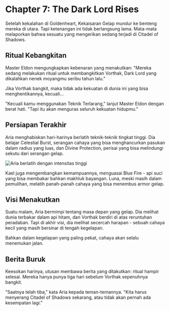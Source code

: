 # Chapter 7: The Dark Lord Rises

Setelah kekalahan di Goldenheart, Kekaisaran Gelap mundur ke benteng mereka di utara. Tapi ketenangan ini tidak berlangsung lama. Mata-mata melaporkan bahwa sesuatu yang mengerikan sedang terjadi di Citadel of Shadows.

## Ritual Kebangkitan

Master Eldon mengungkapkan kebenaran yang menakutkan: "Mereka sedang melakukan ritual untuk membangkitkan Vorthak, Dark Lord yang dikalahkan nenek moyangmu seribu tahun lalu."

Jika Vorthak bangkit, maka tidak ada kekuatan di dunia ini yang bisa menghentikannya, kecuali...

"Kecuali kamu menggunakan Teknik Terlarang," lanjut Master Eldon dengan berat hati. "Tapi itu akan menguras seluruh kekuatan hidupmu."

## Persiapan Terakhir

Aria menghabiskan hari-harinya berlatih teknik-teknik tingkat tinggi. Dia belajar Celestial Burst, serangan cahaya yang bisa menghancurkan pasukan dalam radius yang luas, dan Divine Protection, perisai yang bisa melindungi sekutu dari serangan gelap.

<Image 
  src="/images/chapter-7-training.jpg" 
  alt="Aria berlatih dengan intensitas tinggi" 
  caption="Persiapan menghadapi ancaman terakhir"
/>

Kael juga mengembangkan kemampuannya, menguasai Blue Fire - api suci yang bisa membakar bahkan makhluk bayangan. Luna, meski masih dalam pemulihan, melatih panah-panah cahaya yang bisa menembus armor gelap.

## Visi Menakutkan

Suatu malam, Aria bermimpi tentang masa depan yang gelap. Dia melihat dunia terbakar dalam api hitam, dan Vorthak berdiri di atas reruntuhan peradaban. Tapi di akhir visi, dia melihat secercah harapan - sebuah cahaya kecil yang masih bersinar di tengah kegelapan.

<Quote author="Aria dalam mimpi">
Bahkan dalam kegelapan yang paling pekat, cahaya akan selalu menemukan jalan.
</Quote>

## Berita Buruk

Keesokan harinya, utusan membawa berita yang ditakutkan: ritual hampir selesai. Mereka hanya punya tiga hari sebelum Vorthak sepenuhnya bangkit.

"Saatnya telah tiba," kata Aria kepada teman-temannya. "Kita harus menyerang Citadel of Shadows sekarang, atau tidak akan pernah ada kesempatan lagi."